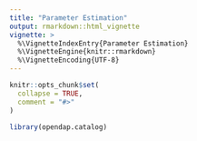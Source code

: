```yaml
---
title: "Parameter Estimation"
output: rmarkdown::html_vignette
vignette: >
  %\VignetteIndexEntry{Parameter Estimation}
  %\VignetteEngine{knitr::rmarkdown}
  %\VignetteEncoding{UTF-8}
---
```


```r
knitr::opts_chunk$set(
  collapse = TRUE,
  comment = "#>"
)
```

```r
library(opendap.catalog)
```
